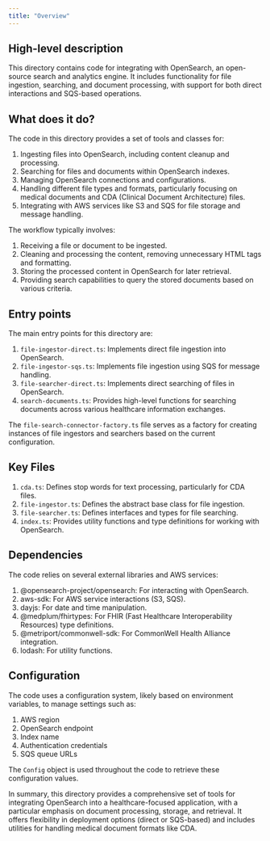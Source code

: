 ```yaml
---
title: "Overview"
---
```


## High-level description
This directory contains code for integrating with OpenSearch, an open-source search and analytics engine. It includes functionality for file ingestion, searching, and document processing, with support for both direct interactions and SQS-based operations.

## What does it do?
The code in this directory provides a set of tools and classes for:

1. Ingesting files into OpenSearch, including content cleanup and processing.
2. Searching for files and documents within OpenSearch indexes.
3. Managing OpenSearch connections and configurations.
4. Handling different file types and formats, particularly focusing on medical documents and CDA (Clinical Document Architecture) files.
5. Integrating with AWS services like S3 and SQS for file storage and message handling.

The workflow typically involves:
1. Receiving a file or document to be ingested.
2. Cleaning and processing the content, removing unnecessary HTML tags and formatting.
3. Storing the processed content in OpenSearch for later retrieval.
4. Providing search capabilities to query the stored documents based on various criteria.

## Entry points
The main entry points for this directory are:

1. `file-ingestor-direct.ts`: Implements direct file ingestion into OpenSearch.
2. `file-ingestor-sqs.ts`: Implements file ingestion using SQS for message handling.
3. `file-searcher-direct.ts`: Implements direct searching of files in OpenSearch.
4. `search-documents.ts`: Provides high-level functions for searching documents across various healthcare information exchanges.

The `file-search-connector-factory.ts` file serves as a factory for creating instances of file ingestors and searchers based on the current configuration.

## Key Files
1. `cda.ts`: Defines stop words for text processing, particularly for CDA files.
2. `file-ingestor.ts`: Defines the abstract base class for file ingestion.
3. `file-searcher.ts`: Defines interfaces and types for file searching.
4. `index.ts`: Provides utility functions and type definitions for working with OpenSearch.

## Dependencies
The code relies on several external libraries and AWS services:

1. @opensearch-project/opensearch: For interacting with OpenSearch.
2. aws-sdk: For AWS service interactions (S3, SQS).
3. dayjs: For date and time manipulation.
4. @medplum/fhirtypes: For FHIR (Fast Healthcare Interoperability Resources) type definitions.
5. @metriport/commonwell-sdk: For CommonWell Health Alliance integration.
6. lodash: For utility functions.

## Configuration
The code uses a configuration system, likely based on environment variables, to manage settings such as:

1. AWS region
2. OpenSearch endpoint
3. Index name
4. Authentication credentials
5. SQS queue URLs

The `Config` object is used throughout the code to retrieve these configuration values.

In summary, this directory provides a comprehensive set of tools for integrating OpenSearch into a healthcare-focused application, with a particular emphasis on document processing, storage, and retrieval. It offers flexibility in deployment options (direct or SQS-based) and includes utilities for handling medical document formats like CDA.